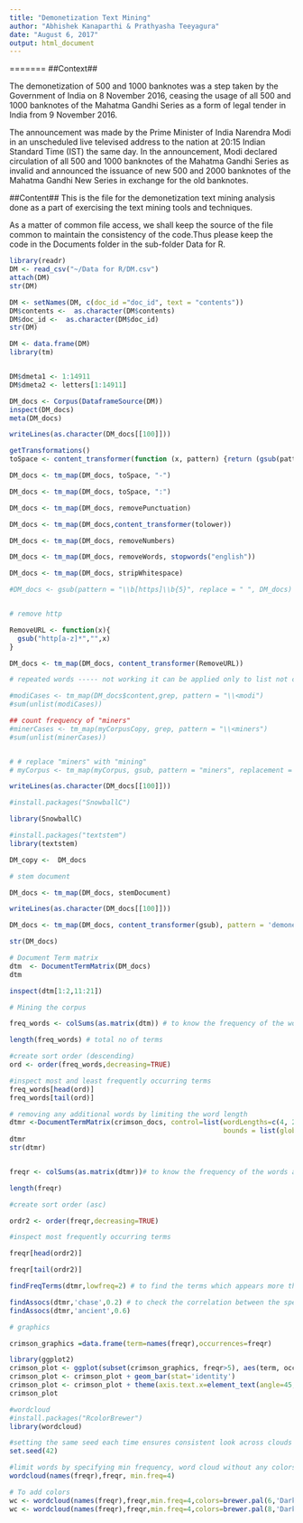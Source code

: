 ```yaml
---
title: "Demonetization Text Mining"
author: "Abhishek Kanaparthi & Prathyasha Teeyagura"
date: "August 6, 2017"
output: html_document
---
```


=======
##Context##

The demonetization of 500 and 1000 banknotes was a step taken by the Government of India on 8 November 2016, ceasing the usage of all 500 and 1000 banknotes of the Mahatma Gandhi Series as a form of legal tender in India from 9 November 2016.

The announcement was made by the Prime Minister of India Narendra Modi in an unscheduled live televised address to the nation at 20:15 Indian Standard Time (IST) the same day. In the announcement, Modi declared circulation of all 500 and 1000 banknotes of the Mahatma Gandhi Series as invalid and announced the issuance of new 500 and 2000 banknotes of the Mahatma Gandhi New Series in exchange for the old banknotes.

##Content##
This is the file for the demonetization text mining analysis done as a part of exercising the text mining tools and techniques.

As a matter of common file access, we shall keep the source of the file common to maintain the consistency of the code.Thus please keep the code in the Documents folder in the sub-folder Data for R. 

```r
library(readr)
DM <- read_csv("~/Data for R/DM.csv")
attach(DM)
str(DM)
```

```r
DM <- setNames(DM, c(doc_id ="doc_id", text = "contents"))
DM$contents <-  as.character(DM$contents)
DM$doc_id <-  as.character(DM$doc_id)
str(DM)

```

```r
DM <- data.frame(DM)
library(tm)


DM$dmeta1 <- 1:14911
DM$dmeta2 <- letters[1:14911]

DM_docs <- Corpus(DataframeSource(DM))
inspect(DM_docs)
meta(DM_docs)
```

```r
writeLines(as.character(DM_docs[[100]]))

getTransformations()
toSpace <- content_transformer(function (x, pattern) {return (gsub(pattern, " ", x))})

DM_docs <- tm_map(DM_docs, toSpace, "-")

DM_docs <- tm_map(DM_docs, toSpace, ":")

DM_docs <- tm_map(DM_docs, removePunctuation)

DM_docs <- tm_map(DM_docs,content_transformer(tolower))

DM_docs <- tm_map(DM_docs, removeNumbers)

DM_docs <- tm_map(DM_docs, removeWords, stopwords("english"))

DM_docs <- tm_map(DM_docs, stripWhitespace)
```



```r
#DM_docs <- gsub(pattern = "\\b[https]\\b{5}", replace = " ", DM_docs)


# remove http

RemoveURL <- function(x){
  gsub("http[a-z]*","",x)
}

DM_docs <- tm_map(DM_docs, content_transformer(RemoveURL))
```


```r
# repeated words ----- not working it can be applied only to list not corpus

#modiCases <- tm_map(DM_docs$content,grep, pattern = "\\<modi")
#sum(unlist(modiCases))

## count frequency of "miners"
#minerCases <- tm_map(myCorpusCopy, grep, pattern = "\\<miners")
#sum(unlist(minerCases))


# # replace "miners" with "mining"
# myCorpus <- tm_map(myCorpus, gsub, pattern = "miners", replacement = "mining")

writeLines(as.character(DM_docs[[100]]))

#install.packages("SnowballC")

library(SnowballC)

#install.packages("textstem")
library(textstem)

DM_copy <-  DM_docs
```

```r
# stem document 

DM_docs <- tm_map(DM_docs, stemDocument)

writeLines(as.character(DM_docs[[100]]))

DM_docs <- tm_map(DM_docs, content_transformer(gsub), pattern = 'demonet', replacement = 'demonitization', fixed = T)

str(DM_docs)
```

```r
# Document Term matrix
dtm  <- DocumentTermMatrix(DM_docs)
dtm

inspect(dtm[1:2,11:21])
```


```r
# Mining the corpus

freq_words <- colSums(as.matrix(dtm)) # to know the frequency of the words

length(freq_words) # total no of terms
```


```r
#create sort order (descending)
ord <- order(freq_words,decreasing=TRUE)
```


```r
#inspect most and least frequently occurring terms
freq_words[head(ord)]
freq_words[tail(ord)]
```



```r
# removing any additional words by limiting the word length
dtmr <-DocumentTermMatrix(crimson_docs, control=list(wordLengths=c(4, 20),
                                                     bounds = list(global = c(1,50))))
dtmr
str(dtmr)


freqr <- colSums(as.matrix(dtmr))# to know the frequency of the words after removing 

length(freqr)
```


```r

#create sort order (asc)

ordr2 <- order(freqr,decreasing=TRUE)
```


```r
#inspect most frequently occurring terms

freqr[head(ordr2)]

freqr[tail(ordr2)]

findFreqTerms(dtmr,lowfreq=2) # to find the terms which appears more than 2 times 

findAssocs(dtmr,'chase',0.2) # to check the correlation between the specific term amd other terms in the corpus
findAssocs(dtmr,'ancient',0.6)
```



```r
# graphics

crimson_graphics =data.frame(term=names(freqr),occurrences=freqr)

library(ggplot2)
crimson_plot <- ggplot(subset(crimson_graphics, freqr>5), aes(term, occurrences))
crimson_plot <- crimson_plot + geom_bar(stat='identity')
crimson_plot <- crimson_plot + theme(axis.text.x=element_text(angle=45, hjust=1))
crimson_plot
```



```r
#wordcloud
#install.packages("RcolorBrewer")
library(wordcloud)
```


```r
#setting the same seed each time ensures consistent look across clouds
set.seed(42)
```

```r
#limit words by specifying min frequency, word cloud without any colors 
wordcloud(names(freqr),freqr, min.freq=4)
```


```r

# To add colors
wc <- wordcloud(names(freqr),freqr,min.freq=4,colors=brewer.pal(6,'Dark2'))
wc <- wordcloud(names(freqr),freqr,min.freq=4,colors=brewer.pal(8,'Dark2'))

```





